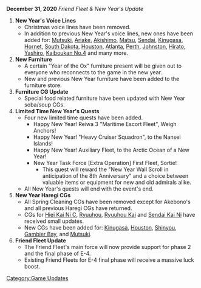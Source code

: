 '''December 31, 2020''' ''Friend Fleet & New Year's Update''
#'''New Year's Voice Lines'''
#* Christmas voice lines have been removed.
#* In addition to previous New Year's voice lines, new ones have been added for: [[Mutsuki]], [[Ariake]], [[Akishimo]], [[Matsu]], [[Sendai]], [[Kinugasa]], [[Hornet]], [[South Dakota]], [[Houston]], [[Atlanta]], [[Perth]], [[Johnston]], [[Hirato]], [[Yashiro]], [[Kaiboukan No.4]] and many more.
#'''New Furniture'''
#* A certain "Year of the Ox" furniture present will be given out to everyone who reconnects to the game in the new year.
#* New and previous New Year furniture have been added to the furniture store.
#'''Furniture CG Update'''
#* Special food related furniture have been updated with New Year soba/soup CGs.
#'''Limited Time New Year's Quests'''
#* Four new limited time quests have been added.
#** Happy New Year! Reiwa 3 "Maritime Escort Fleet", Weigh Anchors!
#** Happy New Year! "Heavy Cruiser Squadron", to the Nansei Islands!
#** Happy New Year! Auxiliary Fleet, to the Arctic Ocean of a New Year!
#** New Year Task Force [Extra Operation] First Fleet, Sortie!
#*** This quest will reward the "New Year Wall Scroll in anticipation of the 8th Anniversary" and a choice between valuable items or equipment for new and old admirals alike.
#* All New Year's quests will end with the event's end.
#'''New Year Haregi CGs'''
#* All Spring Cleaning CGs have been removed except for Akebono's and all previous Haregi CGs have returned.
#* CGs for [[Hiei|Hiei Kai Ni C]], [[Ryuuhou]], [[Ryuuhou|Ryuuhou Kai]] and [[Sendai|Sendai Kai Ni]] have received small updates.
#* New CGs have been added for: [[Kinugasa]], [[Houston]], [[Shinyou]], [[Gambier Bay]], and [[Mutsuki]].
#'''Friend Fleet Update'''
#* The Friend Fleet's main force will now provide support for phase 2 and the final phase of E-4.
#* Existing Friend Fleets for E-4 final phase will receive a massive luck boost.
[[Category:Game Updates]]